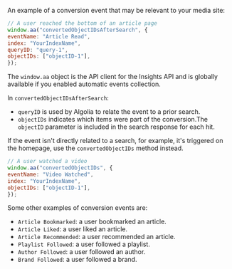 An example of a conversion event that may be relevant to your media site:

```js JavaScript
// A user reached the bottom of an article page
window.aa("convertedObjectIDsAfterSearch", {
eventName: "Article Read",
index: "YourIndexName",
queryID: "query-1",
objectIDs: ["objectID-1"],
});
```

The `window.aa` object is the API client for the Insights API and is globally available
if you enabled automatic events collection.

In `convertedObjectIDsAfterSearch`:

- `queryID` is used by Algolia to relate the event to a prior search.
- `objectIDs` indicates which items were part of the conversion.The `objectID` parameter is included in the search response for each hit.

If the event isn't directly related to a search, for example, it's triggered on the homepage,
use the `convertedObjectIDs` method instead.

```js JavaScript
// A user watched a video
window.aa("convertedObjectIDs", {
eventName: "Video Watched",
index: "YourIndexName",
objectIDs: ["objectID-1"],
});
```

Some other examples of conversion events are:

- `Article Bookmarked`: a user bookmarked an article.
- `Article Liked`: a user liked an article.
- `Article Recommended`: a user recommended an article.
- `Playlist Followed`: a user followed a playlist.
- `Author Followed`: a user followed an author.
- `Brand Followed`: a user followed a brand.